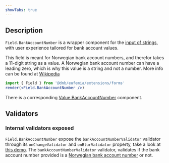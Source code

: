 ```yaml
---
showTabs: true
---
```


## Description

`Field.BankAccountNumber` is a wrapper component for the [input of strings](/uilib/extensions/forms/base-fields/String), with user experience tailored for bank account values.

This field is meant for Norwegian bank account numbers, and therefor takes a 11-digit string as a value. A Norwegian bank account number can have a leading zero, which is why this value is a string and not a number.
More info can be found at [Wikipedia](https://no.wikipedia.org/wiki/Kontonummer)

```jsx
import { Field } from '@dnb/eufemia/extensions/forms'
render(<Field.BankAccountNumber />)
```

There is a corresponding [Value.BankAccountNumber](/uilib/extensions/forms/Value/BankAccountNumber) component.

## Validators

### Internal validators exposed

`Field.BankAccountNumber` expose the `bankAccountNumberValidator` validator through its `onChangeValidator` and `onBlurValidator` property, take a look at [this demo](/uilib/extensions/forms/feature-fields/BankAccountNumber/demos/#extend-validation-with-custom-validation-function).
The `bankAccountNumberValidator` validator, validates if the bank account number provided is a [Norwegian bank account number](https://no.wikipedia.org/wiki/Kontonummer) or not.